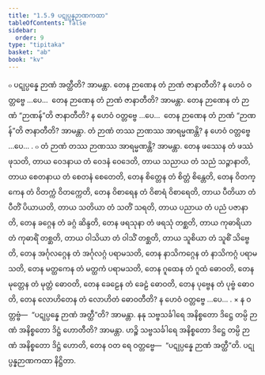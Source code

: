 ```yaml
---
title: "1.5.9 ပဋုပ္ပန္နဉာဏကထာ"
tableOfContents: false
sidebar:
  order: 9
type: "tipitaka"
basket: "ab"
book: "kv"
---
```



<DynamicBreadcrumb />

<Division number="441" book="kv" e="ch" v="32" p="236">

<Paragraph number="1522" book="kv">
๐ ပဋုပ္ပန္နေ ဉာဏံ အတ္ထီတိ? အာမန္တာ. တေန ဉာဏေန တံ ဉာဏံ ဇာနာတီတိ? န ဟေဝံ ဝတ္တဗ္ဗေ …ပေ…  တေန ဉာဏေန တံ ဉာဏံ ဇာနာတီတိ? အာမန္တာ. တေန ဉာဏေန တံ ဉာဏံ “ဉာဏန်”တိ ဇာနာတီတိ? န ဟေဝံ ဝတ္တဗ္ဗေ …ပေ…  တေန ဉာဏေန တံ ဉာဏံ “ဉာဏန်”တိ ဇာနာတီတိ? အာမန္တာ. တံ ဉာဏံ တဿ ဉာဏဿ အာရမ္မဏန္တိ? န ဟေဝံ ဝတ္တဗ္ဗေ …ပေ… .
</Paragraph>

<Paragraph number="1523" book="kv">
๐ တံ ဉာဏံ တဿ ဉာဏဿ အာရမ္မဏန္တိ? အာမန္တာ. တေန ဖဿေန တံ ဖဿံ ဖုသတိ, တာယ ဝေဒနာယ တံ ဝေဒနံ ဝေဒေတိ, တာယ သညာယ တံ သညံ သဉ္ဇာနာတိ, တာယ စေတနာယ တံ စေတနံ စေတေတိ, တေန စိတ္တေန တံ စိတ္တံ စိန္တေတိ, တေန ဝိတက္ကေန တံ ဝိတက္ကံ ဝိတက္ကေတိ, တေန ဝိစာရေန တံ ဝိစာရံ ဝိစာရေတိ, တာယ ပီတိယာ တံ ပီတိံ ပိယာယတိ, တာယ သတိယာ တံ သတိံ သရတိ, တာယ ပညာယ တံ ပညံ ပဇာနာတိ, တေန ခဂ္ဂေန တံ ခဂ္ဂံ ဆိန္ဒတိ, တေန ဖရသုနာ တံ ဖရသုံ တစ္ဆတိ, တာယ ကုဓာရိယာ တံ ကုဓာရိံ တစ္ဆတိ, တာယ ဝါသိယာ တံ ဝါသိံ တစ္ဆတိ, တာယ သူစိယာ တံ သူစိံ သိဗ္ဗေတိ, တေန အင်္ဂုလဂ္ဂေန တံ အင်္ဂုလဂ္ဂံ ပရာမသတိ, တေန နာသိကဂ္ဂေန တံ နာသိကဂ္ဂံ ပရာမသတိ, တေန မတ္ထကေန တံ မတ္ထကံ ပရာမသတိ, တေန ဂူထေန တံ ဂူထံ ဓောဝတိ, တေန မုတ္တေန တံ မုတ္တံ ဓောဝတိ, တေန ခေဠေန တံ ခေဠံ ဓောဝတိ, တေန ပုဗ္ဗေန တံ ပုဗ္ဗံ ဓောဝတိ, တေန လောဟိတေန တံ လောဟိတံ ဓောဝတီတိ? န ဟေဝံ ဝတ္တဗ္ဗေ …ပေ… .
</Paragraph>

</Division>
<Division number="442" book="kv" e="ch" v="32" p="237">

<Paragraph number="1524" book="kv">
× န ဝတ္တဗ္ဗံ—  “ပဋုပ္ပန္နေ ဉာဏံ အတ္ထီ”တိ? အာမန္တာ. နနု သဗ္ဗသင်္ခါရေ အနိစ္စတော ဒိဋ္ဌေ တမ္ပိ ဉာဏံ အနိစ္စတော ဒိဋ္ဌံ ဟောတီတိ? အာမန္တာ. ဟဉ္စိ သဗ္ဗသင်္ခါရေ အနိစ္စတော ဒိဋ္ဌေ တမ္ပိ ဉာဏံ အနိစ္စတော ဒိဋ္ဌံ ဟောတိ, တေန ဝတ ရေ ဝတ္တဗ္ဗေ—  “ပဋုပ္ပန္နေ ဉာဏံ အတ္ထီ”တိ.

</Paragraph>
</Division>

<Paragraph number="1525" type="center" book="kv">
ပဋုပ္ပန္နဉာဏကထာ နိဋ္ဌိတာ.
</Paragraph>